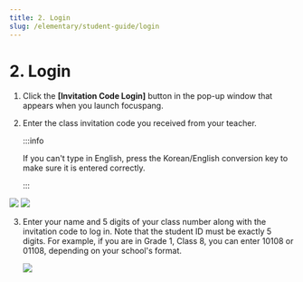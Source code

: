 ```yaml
---
title: 2. Login
slug: /elementary/student-guide/login
---
```



# 2. Login

1. Click the **[Invitation Code Login]** button in the pop-up window that appears when you launch focuspang.

2. Enter the class invitation code you received from your teacher.

   :::info

   If you can't type in English, press the Korean/English conversion key to make sure it is entered correctly.

   :::

<Image src="/img/en/elementary/student/05-01.jpg" size="lg" />
<Image src="/img/en/elementary/student/05-02.jpg" size="lg" />

3. Enter your name and 5 digits of your class number along with the invitation code to log in. Note that the student ID must be exactly 5 digits. For example, if you are in Grade 1, Class 8, you can enter 10108 or 01108, depending on your school's format.

   <Image src="/img/en/elementary/student/05-03.jpg" size="lg" />
